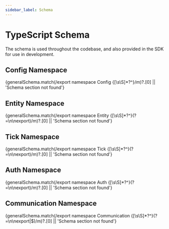 ```yaml
---
sidebar_label: Schema
---
```




# TypeScript Schema

The schema is used throughout the codebase, and also provided in the SDK for use in development.

## Config Namespace

<CodeBlock language="typescript" title='import { Config } from "@vircadia/world-sdk/browser/vue";'>
  {generalSchema.match(/export namespace Config {[\s\S]*?^}/m)?.[0] || 'Schema section not found'}
</CodeBlock>

## Entity Namespace

<CodeBlock language="typescript" title='import { Entity } from "@vircadia/world-sdk/browser/vue";'>
  {generalSchema.match(/export namespace Entity {[\s\S]*?^}(?=\n\nexport)/m)?.[0] || 'Schema section not found'}
</CodeBlock>

## Tick Namespace

<CodeBlock language="typescript" title='import { Tick } from "@vircadia/world-sdk/browser/vue";'>
  {generalSchema.match(/export namespace Tick {[\s\S]*?^}(?=\n\nexport)/m)?.[0] || 'Schema section not found'}
</CodeBlock>

## Auth Namespace

<CodeBlock language="typescript" title='import { Auth } from "@vircadia/world-sdk/browser/vue";'>
  {generalSchema.match(/export namespace Auth {[\s\S]*?^}(?=\n\nexport)/m)?.[0] || 'Schema section not found'}
</CodeBlock>

## Communication Namespace

<CodeBlock language="typescript" title='import { Communication } from "@vircadia/world-sdk/browser/vue";'>
  {generalSchema.match(/export namespace Communication {[\s\S]*?^}(?=\n\nexport|$)/m)?.[0] || 'Schema section not found'}
</CodeBlock>
